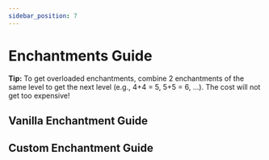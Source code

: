 ```yaml
---
sidebar_position: 7
---
```



# Enchantments Guide

**Tip:** To get overloaded enchantments, combine 2 enchantments of the same level to get the next level (e.g., 4+4 = 5, 5+5 = 6, ...). The cost will not get too expensive!

## Vanilla Enchantment Guide

<VanillaEnchantmentsDisplay />

## Custom Enchantment Guide

<CustomEnchantmentsDisplay />